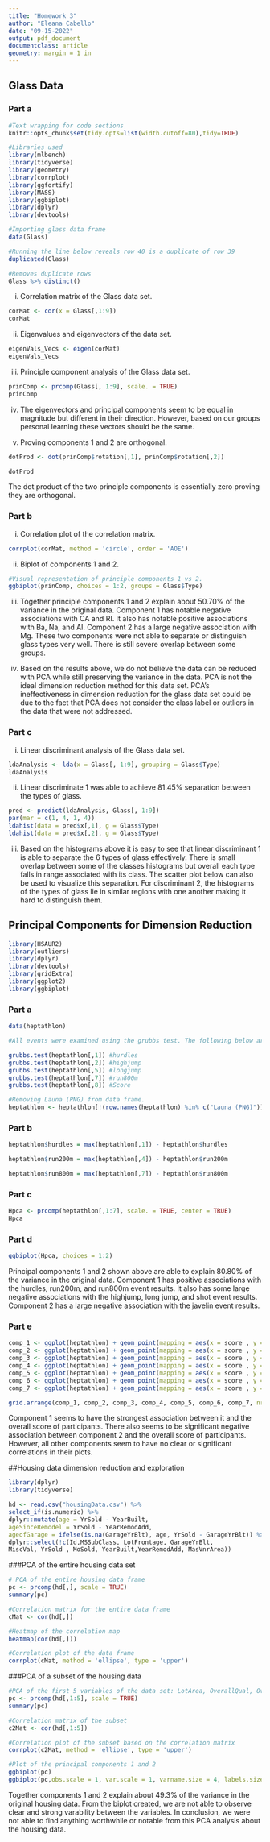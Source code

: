 ---
title: "Homework 3"
author: "Eleana Cabello"
date: "09-15-2022"
output: pdf_document
documentclass: article
geometry: margin = 1 in
---

## Glass Data

### Part a

```{r message=FALSE, warning=FALSE, include=FALSE}

#Text wrapping for code sections
knitr::opts_chunk$set(tidy.opts=list(width.cutoff=80),tidy=TRUE)

#Libraries used 
library(mlbench)
library(tidyverse)
library(geometry)
library(corrplot)
library(ggfortify)
library(MASS)
library(ggbiplot)
library(dplyr)
library(devtools)
```

```{r message=FALSE, warning=FALSE, include=FALSE}

#Importing glass data frame
data(Glass)

#Running the line below reveals row 40 is a duplicate of row 39
duplicated(Glass)

#Removes duplicate rows
Glass %>% distinct()
```

i. Correlation matrix of the Glass data set. 
```{r}
corMat <- cor(x = Glass[,1:9])
corMat

```

ii. Eigenvalues and eigenvectors of the data set. 
```{r}
eigenVals_Vecs <- eigen(corMat)
eigenVals_Vecs
```
iii. Principle component analysis of the Glass data set. 
```{r}
prinComp <- prcomp(Glass[, 1:9], scale. = TRUE)
prinComp
```

iv. The eigenvectors and principal components seem to be equal in magnitude but different in their direction. However, based on our groups personal learning these vectors should be the same. 

v. Proving components 1 and 2 are orthogonal. 
```{r}

dotProd <- dot(prinComp$rotation[,1], prinComp$rotation[,2])

dotProd

```
The dot product of the two principle components is essentially zero proving they are orthogonal. 

### Part b

i. Correlation plot of the correlation matrix. 
```{r}
corrplot(corMat, method = 'circle', order = 'AOE')
```
ii. Biplot of components 1 and 2. 
```{r}
#Visual representation of principle components 1 vs 2.
ggbiplot(prinComp, choices = 1:2, groups = Glass$Type)
```

iii. Together principle components 1 and 2 explain about 50.70% of the variance in the original data. Component 1 has notable negative associations with CA and RI. It also has notable positive associations with Ba, Na, and Al. Component 2 has a large negative association with Mg. These two components were not able to separate or distinguish glass types very well. There is still severe overlap between some groups. 

iv. Based on the results above, we do not believe the data can be reduced with PCA while still preserving the variance in the data. PCA is not the ideal dimension reduction method for this data set. PCA's ineffectiveness in dimension reduction for the glass data set could be due to the fact that PCA does not consider the class label or outliers in the data that were not addressed. 

### Part c
i. Linear discriminant analysis of the Glass data set. 
```{r}
ldaAnalysis <- lda(x = Glass[, 1:9], grouping = Glass$Type)
ldaAnalysis
```

ii. Linear discriminate 1 was able to achieve 81.45% separation between the types of glass. 

```{r}
pred <- predict(ldaAnalysis, Glass[, 1:9])
par(mar = c(1, 4, 1, 4))
ldahist(data = pred$x[,1], g = Glass$Type)
ldahist(data = pred$x[,2], g = Glass$Type)
```
iii. Based on the histograms above it is easy to see that linear discriminant 1 is able to separate the 6 types of glass effectively. There is small overlap between some of the classes histograms but overall each type falls in range associated with its class. The scatter plot below can also be used to visualize this separation. For discriminant 2, the histograms of the types of glass lie in similar regions with one another making it hard to distinguish them. 

## Principal Components for Dimension Reduction

```{r message=FALSE, warning=FALSE, include=FALSE}
library(HSAUR2)
library(outliers)
library(dplyr)
library(devtools)
library(gridExtra)
library(ggplot2)
library(ggbiplot)
```

### Part a

```{r}

data(heptathlon)

#All events were examined using the grubbs test. The following below are the results that were significant with a p-value above 0.05.

grubbs.test(heptathlon[,1]) #hurdles 
grubbs.test(heptathlon[,2]) #highjump
grubbs.test(heptathlon[,5]) #longjump
grubbs.test(heptathlon[,7]) #run800m
grubbs.test(heptathlon[,8]) #Score

#Removing Launa (PNG) from data frame.
heptathlon <- heptathlon[!(row.names(heptathlon) %in% c("Launa (PNG)")),]

```

### Part b

```{r}
heptathlon$hurdles = max(heptathlon[,1]) - heptathlon$hurdles

heptathlon$run200m = max(heptathlon[,4]) - heptathlon$run200m

heptathlon$run800m = max(heptathlon[,7]) - heptathlon$run800m
```

### Part c

```{r}
Hpca <- prcomp(heptathlon[,1:7], scale. = TRUE, center = TRUE)
Hpca
```

### Part d

```{r}
ggbiplot(Hpca, choices = 1:2)
```
Principal components 1 and 2 shown above are able to explain 80.80% of the variance in the original data. Component 1 has positive associations with the hurdles, run200m, and run800m event results. It also has some large negative associations with the highjump, long jump, and shot event results. Component 2 has a large negative association with the javelin event results. 

### Part e

```{r}

comp_1 <- ggplot(heptathlon) + geom_point(mapping = aes(x = score , y = Hpca$x[,1]))
comp_2 <- ggplot(heptathlon) + geom_point(mapping = aes(x = score , y = Hpca$x[,2]))
comp_3 <- ggplot(heptathlon) + geom_point(mapping = aes(x = score , y = Hpca$x[,3]))
comp_4 <- ggplot(heptathlon) + geom_point(mapping = aes(x = score , y = Hpca$x[,4]))
comp_5 <- ggplot(heptathlon) + geom_point(mapping = aes(x = score , y = Hpca$x[,5]))
comp_6 <- ggplot(heptathlon) + geom_point(mapping = aes(x = score , y = Hpca$x[,6]))
comp_7 <- ggplot(heptathlon) + geom_point(mapping = aes(x = score , y = Hpca$x[,7]))

grid.arrange(comp_1, comp_2, comp_3, comp_4, comp_5, comp_6, comp_7, nrow = 3)

```
Component 1 seems to have the strongest association between it and the overall score of participants. There also seems to be significant negative association between component 2 and the overall score of participants. However, all other components seem to have no clear or significant correlations in their plots. 

##Housing data dimension reduction and exploration

```{r}
library(dplyr)
library(tidyverse)

hd <- read.csv("housingData.csv") %>%
select_if(is.numeric) %>%
dplyr::mutate(age = YrSold - YearBuilt,
ageSinceRemodel = YrSold - YearRemodAdd,
ageofGarage = ifelse(is.na(GarageYrBlt), age, YrSold - GarageYrBlt)) %>%
dplyr::select(!c(Id,MSSubClass, LotFrontage, GarageYrBlt,
MiscVal, YrSold , MoSold, YearBuilt,YearRemodAdd, MasVnrArea))
```


###PCA of the entire housing data set
```{r}
# PCA of the entire housing data frame 
pc <- prcomp(hd[,], scale = TRUE)
summary(pc)

#Correlation matrix for the entire data frame 
cMat <- cor(hd[,])

#Heatmap of the correlation map 
heatmap(cor(hd[,]))

#Correlation plot of the data frame 
corrplot(cMat, method = 'ellipse', type = 'upper')

```

###PCA of a subset of the housing data
```{r}
#PCA of the first 5 variables of the data set: LotArea, OverallQual, OverallCond, BsmtFinSF1, BsmtFinSF2  
pc <- prcomp(hd[,1:5], scale = TRUE)
summary(pc)

#Correlation matrix of the subset
c2Mat <- cor(hd[,1:5])

#Correlation plot of the subset based on the correlation matrix
corrplot(c2Mat, method = 'ellipse', type = 'upper')

#Plot of the principal components 1 and 2  
ggbiplot(pc)
ggbiplot(pc,obs.scale = 1, var.scale = 1, varname.size = 4, labels.size=10, circle = TRUE)
```
Together components 1 and 2 explain about 49.3% of the variance in the original housing data. From the biplot created, we are not able to observe clear and strong varability between the variables. In conclusion, we were not able to find anything worthwhile or notable from this PCA analysis about the housing data. 
